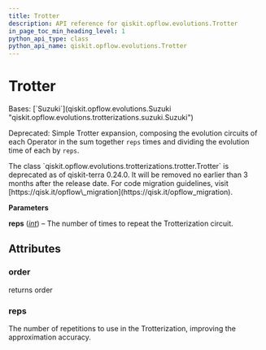```yaml
---
title: Trotter
description: API reference for qiskit.opflow.evolutions.Trotter
in_page_toc_min_heading_level: 1
python_api_type: class
python_api_name: qiskit.opflow.evolutions.Trotter
---
```


# Trotter

<Class id="qiskit.opflow.evolutions.Trotter" isDedicatedPage={true} github="https://github.com/qiskit/qiskit/tree/stable/0.25/qiskit/opflow/evolutions/trotterizations/trotter.py" signature="qiskit.opflow.evolutions.Trotter(reps=1)">
  Bases: [`Suzuki`](qiskit.opflow.evolutions.Suzuki "qiskit.opflow.evolutions.trotterizations.suzuki.Suzuki")

  Deprecated: Simple Trotter expansion, composing the evolution circuits of each Operator in the sum together `reps` times and dividing the evolution time of each by `reps`.

  <Admonition title="Deprecated since version 0.24.0" type="danger">
    The class `qiskit.opflow.evolutions.trotterizations.trotter.Trotter` is deprecated as of qiskit-terra 0.24.0. It will be removed no earlier than 3 months after the release date. For code migration guidelines, visit [https://qisk.it/opflow\_migration](https://qisk.it/opflow_migration).
  </Admonition>

  **Parameters**

  **reps** ([*int*](https://docs.python.org/3/library/functions.html#int "(in Python v3.12)")) – The number of times to repeat the Trotterization circuit.

  ## Attributes

  ### order

  <Attribute id="qiskit.opflow.evolutions.Trotter.order">
    returns order
  </Attribute>

  ### reps

  <Attribute id="qiskit.opflow.evolutions.Trotter.reps">
    The number of repetitions to use in the Trotterization, improving the approximation accuracy.
  </Attribute>
</Class>

